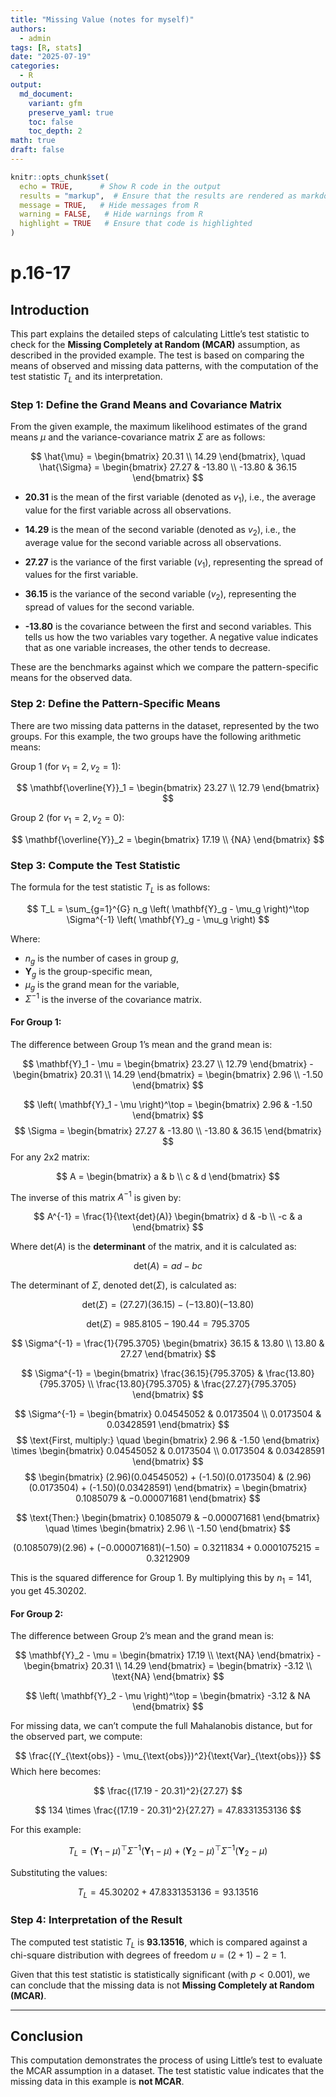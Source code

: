 ```yaml
---
title: "Missing Value (notes for myself)"
authors: 
  - admin
tags: [R, stats]
date: "2025-07-19"
categories: 
  - R
output:
  md_document:
    variant: gfm
    preserve_yaml: true
    toc: false
    toc_depth: 2
math: true
draft: false
---
```


```r
knitr::opts_chunk$set(
  echo = TRUE,      # Show R code in the output
  results = "markup",  # Ensure that the results are rendered as markdown
  message = TRUE,   # Hide messages from R
  warning = FALSE,   # Hide warnings from R
  highlight = TRUE   # Ensure that code is highlighted
)
```

# p.16-17

## Introduction

This part explains the detailed steps of calculating Little's test statistic to check for the **Missing Completely at Random (MCAR)** assumption, as described in the provided example. The test is based on comparing the means of observed and missing data patterns, with the computation of the test statistic $T_L$ and its interpretation.

### Step 1: Define the Grand Means and Covariance Matrix

From the given example, the maximum likelihood estimates of the grand means $\mu$ and the variance-covariance matrix $\Sigma$ are as follows:

$$
\hat{\mu} = \begin{bmatrix} 20.31 \\ 14.29 \end{bmatrix}, \quad
\hat{\Sigma} = \begin{bmatrix} 27.27 & -13.80 \\ -13.80 & 36.15 \end{bmatrix}
$$

-   **20.31** is the mean of the first variable (denoted as $v_1$), i.e., the average value for the first variable across all observations.

-   **14.29** is the mean of the second variable (denoted as $v_2$), i.e., the average value for the second variable across all observations.

-   **27.27** is the variance of the first variable ($v_1$), representing the spread of values for the first variable.

-   **36.15** is the variance of the second variable ($v_2$), representing the spread of values for the second variable.

-   **-13.80** is the covariance between the first and second variables. This tells us how the two variables vary together. A negative value indicates that as one variable increases, the other tends to decrease.

These are the benchmarks against which we compare the pattern-specific means for the observed data.

### Step 2: Define the Pattern-Specific Means

There are two missing data patterns in the dataset, represented by the two groups. For this example, the two groups have the following arithmetic means:

Group 1 (for $v_1 = 2, v_2 = 1$):

$$
\mathbf{\overline{Y}}_1 = \begin{bmatrix} 
23.27 \\ 
12.79 
\end{bmatrix}
$$

Group 2 (for $v_1 = 2, v_2 = 0$):

$$
\mathbf{\overline{Y}}_2 = \begin{bmatrix} 
17.19 \\   
{NA} 
\end{bmatrix}
$$

### Step 3: Compute the Test Statistic

The formula for the test statistic $T_L$ is as follows:

$$
T_L = \sum_{g=1}^{G} n_g \left( \mathbf{Y}_g - \mu_g \right)^\top \Sigma^{-1} \left( \mathbf{Y}_g - \mu_g \right)
$$

Where:

-   $n_g$ is the number of cases in group $g$,
-   $\mathbf{Y}_g$ is the group-specific mean,
-   $\mu_g$ is the grand mean for the variable,
-   $\Sigma^{-1}$ is the inverse of the covariance matrix.

#### For Group 1:

The difference between Group 1's mean and the grand mean is:

$$
\mathbf{Y}_1 - \mu = \begin{bmatrix} 23.27 \\ 12.79 \end{bmatrix} - \begin{bmatrix} 20.31 \\ 14.29 \end{bmatrix} = \begin{bmatrix} 2.96 \\ -1.50 \end{bmatrix}
$$

$$
\left( \mathbf{Y}_1 - \mu \right)^\top = \begin{bmatrix} 2.96 & -1.50 \end{bmatrix}
$$ $$
\Sigma = \begin{bmatrix} 
27.27 & -13.80 \\
-13.80 & 36.15 
\end{bmatrix}
$$ For any 2x2 matrix:

$$
A = \begin{bmatrix} 
a & b \\
c & d 
\end{bmatrix}
$$

The inverse of this matrix $A^{-1}$ is given by:

$$
A^{-1} = \frac{1}{\text{det}(A)} \begin{bmatrix} 
d & -b \\
-c & a 
\end{bmatrix}
$$

Where $\text{det}(A)$ is the **determinant** of the matrix, and it is calculated as:

$$
\text{det}(A) = ad - bc
$$

The determinant of $\Sigma$, denoted $\text{det}(\Sigma)$, is calculated as:

$$
\text{det}(\Sigma) = (27.27)(36.15) - (-13.80)(-13.80)
$$

$$
\text{det}(\Sigma) = 985.8105 - 190.44 = 795.3705
$$

$$
\Sigma^{-1} = \frac{1}{795.3705} \begin{bmatrix} 
36.15 & 13.80 \\
13.80 & 27.27 
\end{bmatrix}
$$

$$
\Sigma^{-1} = \begin{bmatrix} 
\frac{36.15}{795.3705} & \frac{13.80}{795.3705} \\
\frac{13.80}{795.3705} & \frac{27.27}{795.3705} 
\end{bmatrix}
$$

$$
\Sigma^{-1} = \begin{bmatrix} 
0.04545052 & 0.0173504 \\
0.0173504 & 0.03428591 
\end{bmatrix}
$$ $$
\text{First, multiply:} \quad \begin{bmatrix} 2.96 & -1.50 \end{bmatrix} \times \begin{bmatrix} 
0.04545052 & 0.0173504 \\
0.0173504 & 0.03428591
\end{bmatrix}
$$ $$
\begin{bmatrix} 
(2.96)(0.04545052) + (-1.50)(0.0173504) & (2.96)(0.0173504) + (-1.50)(0.03428591) 
\end{bmatrix}
= \begin{bmatrix} 
0.1085079 & −0.000071681
\end{bmatrix}
$$

$$
\text{Then:} \begin{bmatrix} 
0.1085079 & −0.000071681
\end{bmatrix}
\quad \times \begin{bmatrix} 2.96 \\ -1.50 \end{bmatrix}
$$

$$
(0.1085079)(2.96) + (−0.000071681)(-1.50) = 0.3211834 + 0.0001075215 = 0.3212909
$$

This is the squared difference for Group 1. By multiplying this by $n_1 = 141$, you get $45.30202$.

#### For Group 2:

The difference between Group 2's mean and the grand mean is:

$$
\mathbf{Y}_2 - \mu = \begin{bmatrix} 17.19 \\ \text{NA} \end{bmatrix} - \begin{bmatrix} 20.31 \\ 14.29 \end{bmatrix} = \begin{bmatrix} -3.12 \\ \text{NA} \end{bmatrix}
$$

$$
\left( \mathbf{Y}_2 - \mu \right)^\top = \begin{bmatrix} -3.12 & NA \end{bmatrix}
$$

For missing data, we can't compute the full Mahalanobis distance, but for the observed part, we compute:

$$
\frac{(Y_{\text{obs}} - \mu_{\text{obs}})^2}{\text{Var}_{\text{obs}}}
$$ Which here becomes:

$$
\frac{(17.19 - 20.31)^2}{27.27}
$$

$$
134 \times \frac{(17.19 - 20.31)^2}{27.27} = 47.8331353136
$$

For this example:

$$
T_L = \left( \mathbf{Y}_1 - \mu \right)^\top \Sigma^{-1} \left( \mathbf{Y}_1 - \mu \right) + \left( \mathbf{Y}_2 - \mu \right)^\top \Sigma^{-1} \left( \mathbf{Y}_2 - \mu \right)
$$

Substituting the values:

$$
T_L = 45.30202 + 47.8331353136 = 93.13516
$$

### Step 4: Interpretation of the Result

The computed test statistic $T_L$ is **93.13516**, which is compared against a chi-square distribution with degrees of freedom $u = (2 + 1) - 2 = 1$.

Given that this test statistic is statistically significant (with $p < 0.001$), we can conclude that the missing data is not **Missing Completely at Random (MCAR)**.

------------------------------------------------------------------------

## Conclusion

This computation demonstrates the process of using Little's test to evaluate the MCAR assumption in a dataset. The test statistic value indicates that the missing data in this example is **not MCAR**.
